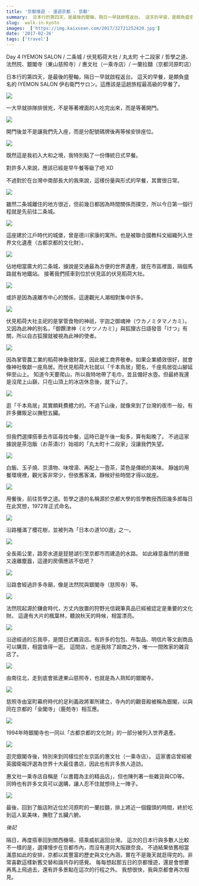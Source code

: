 ```yaml
---
title: '京都慢遊 - 漫遊京都 - 京都'
summary:  日本行的第四天，是最後的壓軸，隔日一早就啟程返台。 這天的早餐，是頗負盛名的 IYEMON SALON 伊右衛門サロン。這應該是這趟旅程最高級的早餐了。
slug:  walk-in-kyoto
images:  ['https://img.kaixsean.com/2017/32721252420.jpg']
date: '2017-02-26'
tags: ['travel']
---
```


Day 4 IYEMON SALON / 二条城 / 伏見稻荷大社 / 丸太町 十二段家 / 哲學之道、法然院、銀閣寺（東山慈照寺）/ 惠文社（一乘寺店）/ 一蘭拉麵（京都河原町店）

日本行的第四天，是最後的壓軸，隔日一早就啟程返台。 這天的早餐，是頗負盛名的 IYEMON SALON 伊右衛門サロン。這應該是這趟旅程最高級的早餐了。 

![](https://img.kaixsean.com/2017/32721252420.jpg)

一大早就排隊排很兇，不是等著裡面的人吃完出來，而是等著開門。

![](https://img.kaixsean.com/2017/33103611015.jpg)

開門後並不是讓我們先入座，而是分配號碼牌後再等候安排座位。 

![](https://img.kaixsean.com/2017/33103611315.jpg)

既然這是我初入大和之境，我特別點了一份傳統日式早餐。

對許多人來說，應該已經是早午餐等級了吧 XD

不過對於在台灣中南部長大的我來說，這樣份量與形式的早餐，其實很日常。

![](https://img.kaixsean.com/2017/32948209212.jpg)

雖然二条城離住的地方很近，但前幾日都因為時間關係而撲空，所以今日第一個行程就是先前往二条城。

![](https://img.kaixsean.com/2017/32948210482.jpg)

這座建於江戶時代的城堡，曾是德川家康的寓所。也是被聯合國教科文組織列入世界文化遺產（古都京都的文化財）。

![](https://img.kaixsean.com/2017/32977496591.jpg)

佔地相當廣大的二条城，據說是交通最為方便的世界遺產，就在市區裡面，隔個馬路就有地鐵站。 接著我們搭車到位於伏見區的伏見稻荷大社。

![](https://img.kaixsean.com/2017/33107411495.jpg)

或許是因為遠離市中心的關係，這邊觀光人潮相對集中許多。

![](https://img.kaixsean.com/2017/33107413435.jpg)

伏見稻荷大社主祀的是掌管食物的神祇，宇迦之御魂神（ウカノミタマノカミ）。又因為此神的別名，「御饌津神（ミケツノカミ）」與狐狸古日語發音「けつ」有關，所以自古狐狸就被視為此神的使者。

![](https://img.kaixsean.com/2017/33107412665.jpg)

因為掌管農工業的稻荷神象徵財富，因此被工商界敬奉。如果企業績效很好，就會像神社敬獻一座鳥居。而伏見稻荷大社就以「千本鳥居」聞名，千座鳥居從山腳延伸至山上。 
知道今天要爬山，所以我特地帶了毛巾，並且備好水壺。但最終我還是沒爬上山巔，只在山頂上的冰店休息後，就下山了。

![](https://img.kaixsean.com/2017/33107414265.jpg)

逛「千本鳥居」其實頗耗費體力的。不過下山後，就像來到了台灣的夜市一般，有許多攤販足以撫慰五臟。

![](https://img.kaixsean.com/2017/33107416905.jpg)

但我們選擇搭車去市區尋找中餐，這時已是午後一點多，算有點晚了。 不過這家據說是茶泡飯（お茶漬け）始祖的「丸太町十二段家」沒讓我們失望。

![](https://img.kaixsean.com/2017/33107416425.jpg)

白飯、玉子燒、京漬物、味增湯、再配上一壺茶，菜色是傳統的美味。 靜謐的用餐環境裡，觀光客非常少，但依舊客滿，靜候好些時間才得以就座。

![](https://img.kaixsean.com/2017/33076973396.jpg)

用餐後，前往哲學之道。哲學之道的名稱源於京都大學的哲學教授西田幾多郎每日在此冥想，1972年正式命名。

![](https://img.kaixsean.com/2017/33118602425.jpg)

沿路種滿了櫻花樹，並被列為「日本の道100選」之一。 

![](https://img.kaixsean.com/2017/33076974766.jpg)

全長兩公里，路旁水道是琵琶湖引至京都市而建造的水路。 如此綠意盎然的景緻又遠離塵囂，這邊的房價應該不低吧？

![](https://img.kaixsean.com/2017/33118603645.jpg)

沿路會經過許多寺廟，像是法然院與銀閣寺（慈照寺）等。 

![](https://img.kaixsean.com/2017/33118603135.jpg)

法然院起源於鎌倉時代，方丈内放置的狩野光信親筆真品已經被認定是重要的文化財。 這邊有大片的楓葉林，聽說秋天的時候，相當漂亮。 

![](https://img.kaixsean.com/2017/33118604345.jpg)

沿途經過的忘我亭，是間日式雜貨店。有許多的包包、布製品、明信片等文創商品可以購買，相當值得一逛。 這間店，也是我除了超商之外，唯一一間敗家的雜貨店了。

![](https://img.kaixsean.com/2017/33076978806.jpg)

由南往北，走到底會抵達東山慈照寺，也就是為人熟知的銀閣寺。 

![](https://img.kaixsean.com/2017/32991855491.jpg)

慈照寺由室町幕府時代的足利義政將軍所建立，寺內的的觀音殿被稱為銀閣，以與同在京都的「金閣寺」（鹿苑寺）相互應。

![](https://img.kaixsean.com/2017/32736076880.jpg)

1994年時銀閣寺也一同以「古都京都的文化財」的一部分被列入世界遺產。 

![](https://img.kaixsean.com/2017/33118612085.jpg)

逛完銀閣寺後，特別來到同樣位於左京區的惠文社（一乘寺店）。 這家書店曾經被英國衛報評選為世界十大最佳書店，因此也有許多旅人造訪。 

惠文社一乘寺店自稱是「以書籍為主的精品店」，但也陳列著一些雜貨與CD等。 同時也有許多文具可以選購，讓人忍不住就想待上一陣子。 

![](https://img.kaixsean.com/2017/32992549651.jpg)

最後，回到了飯店附近位於河原町的一蘭拉麵，排上將近一個鐘頭的時間，終於吃到這人氣美味，撫慰了五臟六腑。 

*後記* 

隔日，再度搭車回到關西機場，搭乘威航返回台灣。 這次的日本行與多數人比較不一樣的是，選擇慢步在京都市內，而沒有連同大阪跟奈良。 不過結果依舊相當滿意如此的安排，京都以其豐富的歷史與文化內涵，實在不是幾天就逛得完的。非常喜歡這樣新舊交替和諧共存的感覺。 每每想起那五日的京都慢遊，還是會想要再馬上飛過去，還有許多景點在這次的行程之外。 我想很快，我與京都會再次相見。
